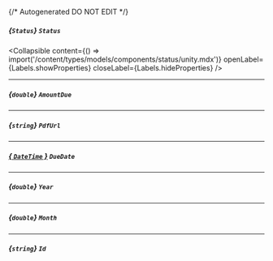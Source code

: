 {/* Autogenerated DO NOT EDIT  */}

##### *{`Status`}* `Status`

<Collapsible content={() => import('/content/types/models/components/status/unity.mdx')} openLabel={Labels.showProperties} closeLabel={Labels.hideProperties} />


---
##### *{`double`}* `AmountDue`

---
##### *{`string`}* `PdfUrl`

---
##### [*{ `DateTime` }*](https://learn.microsoft.com/en-us/dotnet/api/system.datetime?view=net-5.0) `DueDate`

---
##### *{`double`}* `Year`

---
##### *{`double`}* `Month`

---
##### *{`string`}* `Id`



